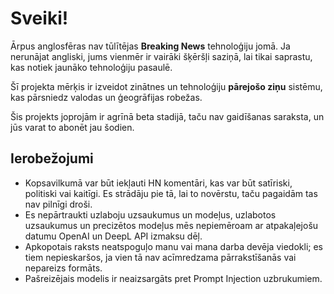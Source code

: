 
<CallToAction />

# Sveiki!

Ārpus anglosfēras nav tūlītējas **Breaking News** tehnoloģiju jomā.
Ja nerunājat angliski, jums vienmēr ir vairāki šķēršļi saziņā, lai tikai saprastu, kas notiek jaunāko tehnoloģiju pasaulē.


<Callout type="info" emoji="🗞">

Šī projekta mērķis ir izveidot zinātnes un tehnoloģiju **pārejošo ziņu** sistēmu, kas pārsniedz valodas un ģeogrāfijas robežas.

</Callout>

Šis projekts joprojām ir agrīnā beta stadijā, taču nav gaidīšanas saraksta, un jūs varat to abonēt jau šodien.

## Ierobežojumi

- Kopsavilkumā var būt iekļauti HN komentāri, kas var būt satīriski, politiski vai kaitīgi. Es strādāju pie tā, lai to novērstu, taču pagaidām tas nav pilnīgi droši.
- Es nepārtraukti uzlaboju uzsaukumus un modeļus, uzlabotos uzsaukumus un precizētos modeļus mēs nepiemēroam ar atpakaļejošu datumu OpenAI un DeepL API izmaksu dēļ.
- Apkopotais raksts neatspoguļo manu vai mana darba devēja viedokli; es tiem nepieskaršos, ja vien tā nav acīmredzama pārrakstīšanās vai nepareizs formāts.
- Pašreizējais modelis ir neaizsargāts pret Prompt Injection uzbrukumiem.
